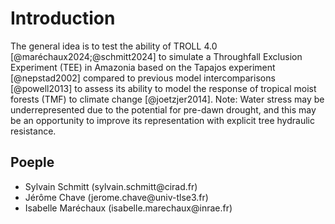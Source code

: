 # Introduction {.unnumbered}

The general idea is to test the ability of TROLL 4.0 [@maréchaux2024;@schmitt2024] to simulate a Throughfall Exclusion Experiment (TEE) in Amazonia based on the Tapajos experiment [@nepstad2002] compared to previous model intercomparisons [@powell2013] to assess its ability to model the response of tropical moist forests (TMF) to climate change [@joetzjer2014]. Note: Water stress may be underrepresented due to the potential for pre-dawn drought, and this may be an opportunity to improve its representation with explicit tree hydraulic resistance.

## Poeple

-   Sylvain Schmitt (sylvain.schmitt\@cirad.fr)
-   Jérôme Chave (jerome.chave\@univ-tlse3.fr)
-   Isabelle Maréchaux (isabelle.marechaux\@inrae.fr)
